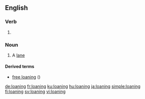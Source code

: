 ==English==

===Verb===
{{head|en|present participle}}

# {{present participle of|loan|lang=en|nocat=1}}

===Noun===
{{en-noun}}

# {{context|obsolete|Scottish and Northern English|lang=en}} A [[lane]]

====Derived terms====
* [[free loaning]] ({{m|en|right of way}})

[[de:loaning]]
[[fr:loaning]]
[[ku:loaning]]
[[hu:loaning]]
[[ja:loaning]]
[[simple:loaning]]
[[fi:loaning]]
[[sv:loaning]]
[[vi:loaning]]